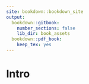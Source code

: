 ```yaml
---
site: bookdown::bookdown_site
output:
  bookdown::gitbook:
    number_sections: false
    lib_dir: book_assets
  bookdown::pdf_book:
    keep_tex: yes
---
```


# Intro
